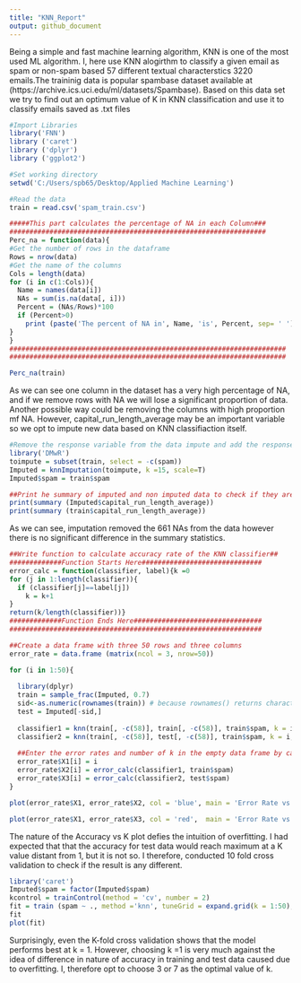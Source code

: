 ---
title: "KNN_Report"
output: github_document
---

Being a simple and fast machine learning algorithm, KNN is one of the most used ML algorithm. I, here use KNN alogirthm to classify a given email as spam or non-spam based 57 different textual characterstics 3220 emails.The traininig data is popular spambase dataset available at (https://archive.ics.uci.edu/ml/datasets/Spambase). Based on this data set we try to find out an optimum value of K in KNN classification and use it to classify emails saved as .txt files
```{r echo=TRUE, message=FALSE, warning=FALSE, paged.print=FALSE}
#Import Libraries
library('FNN')
library ('caret')
library ('dplyr')
library ('ggplot2')

```

```{r echo=TRUE, message=FALSE, warning=FALSE, paged.print=FALSE}

#Set working directory
setwd('C:/Users/spb65/Desktop/Applied Machine Learning')

#Read the data
train = read.csv('spam_train.csv')

#####This part calculates the percentage of NA in each Column###
################################################################
Perc_na = function(data){
#Get the number of rows in the dataframe
Rows = nrow(data)
#Get the name of the columns
Cols = length(data)
for (i in c(1:Cols)){
  Name = names(data[i])
  NAs = sum(is.na(data[, i]))
  Percent = (NAs/Rows)*100
  if (Percent>0)
    print (paste('The percent of NA in', Name, 'is', Percent, sep= ' '))
}
}
#####################################################################
#####################################################################
```

```{r echo=TRUE, message=FALSE, warning=FALSE, paged.print=FALSE}
Perc_na(train)
```
 As we can see one column in the dataset has a very high percentage of NA, and if we remove rows with NA  we will lose a significant proportion of data. Another possible way could be removing the columns with high proportion mf NA. However, capital_run_length_average may be an important variable so we opt to impute new data based on KNN classifiaction itself.
 
```{r echo=TRUE, message=FALSE, warning=FALSE, paged.print=FALSE}
#Remove the response variable from the data impute and add the response variable
library('DMwR')
toimpute = subset(train, select = -c(spam))
Imputed = knnImputation(toimpute, k =15, scale=T)
Imputed$spam = train$spam
```


```{r echo=FALSE, message=FALSE, warning=FALSE, paged.print=FALSE}
##Print he summary of imputed and non imputed data to check if they are comparable
print(summary (Imputed$capital_run_length_average))
print(summary (train$capital_run_length_average))    

```
As we can see, imputation removed the 661 NAs from the data however there is no significant difference in the summary statistics.

```{r echo=TRUE, message=FALSE, warning=FALSE, paged.print=FALSE}
##Write function to calculate accuracy rate of the KNN classifier##
#############Function Starts Here##############################
error_calc = function(classifier, label){k =0 
for (j in 1:length(classifier)){
  if (classifier[j]==label[j])
    k = k+1
}
return(k/length(classifier))}
#############Function Ends Here################################
###############################################################

##Create a data frame with three 50 rows and three columns
error_rate = data.frame (matrix(ncol = 3, nrow=50))
```

```{r}
for (i in 1:50){
  
  library(dplyr)
  train = sample_frac(Imputed, 0.7)
  sid<-as.numeric(rownames(train)) # because rownames() returns character
  test = Imputed[-sid,]
  
  classifier1 = knn(train[, -c(58)], train[, -c(58)], train$spam, k = i, algorithm=c("kd_tree"))
  classifier2 = knn(train[, -c(58)], test[, -c(58)], train$spam, k = i, algorithm=c("kd_tree"))
  
  ##Enter the error rates and number of k in the empty data frame by calling error_rate function
  error_rate$X1[i] = i
  error_rate$X2[i] = error_calc(classifier1, train$spam)
  error_rate$X3[i] = error_calc(classifier2, test$spam)
}
```

```{r echo=TRUE, message=FALSE, warning=FALSE, paged.print=FALSE}
plot(error_rate$X1, error_rate$X2, col = 'blue', main = 'Error Rate vs. Number of K (Training Data)', xlab = 'Number of K', ylab = 'Accuracy rate' )

plot(error_rate$X1, error_rate$X3, col = 'red',  main = 'Error Rate vs. Number of K (Test Data)', xlab = 'Number of K', ylab = 'Accuray rate' )
```

The nature of the Accuracy vs K plot defies the intuition of overfitting. I had expected that that the accuracy for test data would reach maximum at a K value distant from 1, but it is not so. I therefore, conducted 10 fold cross validation to check if the result is any different.


```{r}
library('caret')
Imputed$spam = factor(Imputed$spam)
kcontrol = trainControl(method = 'cv', number = 2)
fit = train (spam ~ ., method ='knn', tuneGrid = expand.grid(k = 1:50), trControl = kcontrol, metric ='Accuracy', data =Imputed)
fit
plot(fit)
```

Surprisingly, even the K-fold cross validation shows that the model performs best at k = 1. However, choosing k =1 is very much against the idea of difference in nature of accuracy in training and test data caused due to overfitting. I, therefore opt to choose 3 or 7 as the optimal value of k. 
